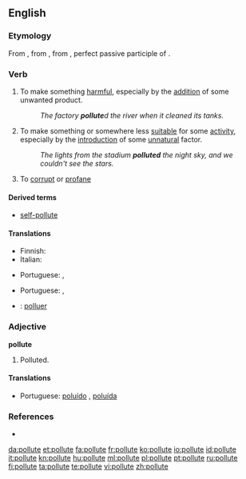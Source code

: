 ==English==

===Etymology===
From {{etyl|enm|en}} {{term|polluten||lang=enm}}, from {{etyl|la|en}} {{term|pollutum|pollūtum||lang=la|}}, from {{term|pollutus|pollūtus|no longer virgin", "unchaste|lang=la}}, perfect passive participle of {{term|polluo|polluō|lang=la|soil", "defile", "dishonor}}.

===Verb===
{{en-verb|pollut|es}}

# {{transitive}} To make something [[harmful]], especially by the [[addition]] of some unwanted product.
#: ''The factory '''pollute'''d the river when it cleaned its tanks.''
# {{transitive}} To make something or somewhere less [[suitable]] for some [[activity]], especially by the [[introduction]] of some [[unnatural]] factor.
#: ''The lights from the stadium '''polluted''' the night sky, and we couldn't see the stars.''
# {{dated}} To [[corrupt]] or [[profane]]

====Derived terms====
* [[self-pollute]]

====Translations====
{{trans-top|to make something harmful}}
* Finnish: {{t+|fi|saastuttaa}}
* Italian: {{t+|it|inquinare}}
{{trans-mid}}
* Portuguese: {{t+|pt|contaminar}}, {{t+|pt|poluir}}
{{trans-bottom}}

{{trans-top|to make something or somewhere less suitable}}
* Portuguese: {{t+|pt|poluir}}, {{t+|pt|sujar}}
{{trans-mid}}
{{trans-bottom}}

{{checktrans-top}}
* {{ttbc|Interlingua}}: [[polluer]]
{{checktrans-mid}}
{{checktrans-bottom}}

===Adjective===
'''pollute'''

# {{rare}} Polluted.

====Translations====
* Portuguese: [[poluído]] {{m}}, [[poluída]] {{f}}

===References===
* {{R:Webster 1913}}

[[da:pollute]]
[[et:pollute]]
[[fa:pollute]]
[[fr:pollute]]
[[ko:pollute]]
[[io:pollute]]
[[id:pollute]]
[[it:pollute]]
[[kn:pollute]]
[[hu:pollute]]
[[ml:pollute]]
[[pl:pollute]]
[[pt:pollute]]
[[ru:pollute]]
[[fi:pollute]]
[[ta:pollute]]
[[te:pollute]]
[[vi:pollute]]
[[zh:pollute]]